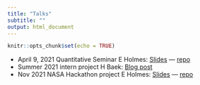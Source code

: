 ```yaml
---
title: "Talks"
subtitle: ""
output: html_document
---
```


```r
knitr::opts_chunk$set(echo = TRUE)
```


* April 9, 2021 Quantitative Seminar E Holmes: [Slides](https://UW-Upwelling-Project.github.io/Upwelling-Image-Analysis/talk/QuanSeminar.html) &mdash; [repo](https://github.com/UW-Upwelling-Project/Upwelling-Image-Analysis/tree/main/talk)
* Summer 2021 intern project H Baek: [Blog post](http://insidethetv.rbind.io/post/2021-09-10-automatic-detection-of-upwelling/)
* Nov 2021 NASA Hackathon project E Holmes: [Slides](https://docs.google.com/presentation/d/1YjBrNRHCPWUKjoT5FC3FgqhzcVuJsqtmrFdRW29FkGs/edit#slide=id.g1019bf4f985_0_98) &mdash; [repo](https://github.com/UW-Upwelling-Project/nhw21-projects-upwelling/blob/main/README.md)
